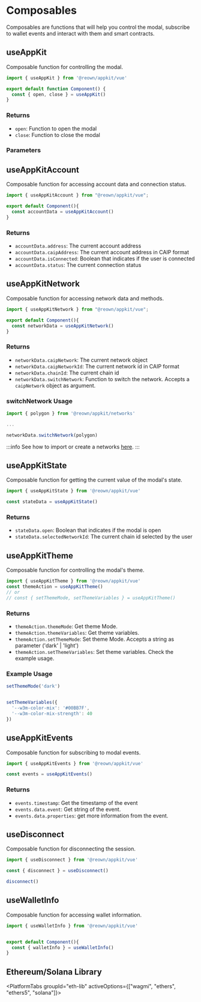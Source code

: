 

# Composables

Composables are functions that will help you control the modal, subscribe to wallet events and interact with them and smart contracts.

## useAppKit

Composable function for controlling the modal.

```ts
import { useAppKit } from '@reown/appkit/vue'

export default function Component() {
  const { open, close } = useAppKit()
}
```

### Returns

- `open`: Function to open the modal
- `close`: Function to close the modal

### Parameters

<OpenModal />

## useAppKitAccount

Composable function for accessing account data and connection status.

```ts
import { useAppKitAccount } from "@reown/appkit/vue";

export default Component(){
  const accountData = useAppKitAccount()
}
```

### Returns

- `accountData.address`: The current account address
- `accountData.caipAddress`: The current account address in CAIP format
- `accountData.isConnected`: Boolean that indicates if the user is connected
- `accountData.status`: The current connection status

## useAppKitNetwork

Composable function for accessing network data and methods.

```ts
import { useAppKitNetwork } from "@reown/appkit/vue";

export default Component(){
  const networkData = useAppKitNetwork()
}
```

### Returns

- `networkData.caipNetwork`: The current network object
- `networkData.caipNetworkId`: The current network id in CAIP format
- `networkData.chainId`: The current chain id
- `networkData.switchNetwork`: Function to switch the network. Accepts a `caipNetwork` object as argument.

### switchNetwork Usage

```ts
import { polygon } from '@reown/appkit/networks'

...

networkData.switchNetwork(polygon)
```

:::info
See how to import or create a networks [here](/appkit/vue/core/custom-networks).
:::

## useAppKitState

Composable function for getting the current value of the modal's state.

```ts
import { useAppKitState } from '@reown/appkit/vue'

const stateData = useAppKitState()
```

### Returns

- `stateData.open`: Boolean that indicates if the modal is open
- `stateData.selectedNetworkId`: The current chain id selected by the user

## useAppKitTheme

Composable function for controlling the modal's theme.

```ts
import { useAppKitTheme } from '@reown/appkit/vue'
const themeAction = useAppKitTheme()
// or 
// const { setThemeMode, setThemeVariables } = useAppKitTheme()
```

### Returns

- `themeAction.themeMode`: Get theme Mode.
- `themeAction.themeVariables`: Get theme variables.
- `themeAction.setThemeMode`: Set theme Mode. Accepts a string as parameter ('dark' | 'light')
- `themeAction.setThemeVariables`: Set theme variables. Check the example usage.

### Example Usage

```ts
setThemeMode('dark')


setThemeVariables({
  '--w3m-color-mix': '#00BB7F',
  '--w3m-color-mix-strength': 40
})
```

## useAppKitEvents

Composable function for subscribing to modal events.

```ts
import { useAppKitEvents } from '@reown/appkit/vue'

const events = useAppKitEvents()
```

### Returns

- `events.timestamp`: Get the timestamp of the event
- `events.data.event`: Get string of the event.
- `events.data.properties`: get more information from the event.

## useDisconnect

Composable function for disconnecting the session.

```ts
import { useDisconnect } from '@reown/appkit/vue'

const { disconnect } = useDisconnect()

disconnect()
```

## useWalletInfo

Composable function for accessing wallet information.

```ts
import { useWalletInfo } from '@reown/appkit/vue'


export default Component(){
  const { walletInfo } = useWalletInfo()
}
```

## Ethereum/Solana Library

<PlatformTabs groupId="eth-lib" activeOptions={["wagmi", "ethers", "ethers5", "solana"]}>
<PlatformTabItem value="wagmi">

<WagmiComposables />

</PlatformTabItem>
<PlatformTabItem value="ethers">

<EthersComposables />

</PlatformTabItem>
<PlatformTabItem value="ethers5">

<Ethers5Composables />

</PlatformTabItem>
<PlatformTabItem value="solana">

<SolanaComposables />

</PlatformTabItem>
</PlatformTabs>
